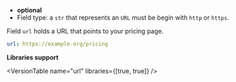 
- **optional**
- Field type: a `str` that represents an `URL` must be begin
  with `http` or `https`.

Field `url` holds a URL that points to your pricing page.

```yaml
url: https://example.org/pricing
```

**Libraries support**

<VersionTable name="url" libraries={[true, true]} />
